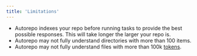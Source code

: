 ```yaml
---
title: 'Limitations'
---
```


- Autorepo indexes your repo before running tasks to provide the best possible responses. This will take longer the larger your repo is.
- Autorepo may not fully understand directories with more than 100 items.
- Autorepo may not fully understand files with more than 100k [tokens](https://help.openai.com/en/articles/4936856-what-are-tokens-and-how-to-count-them).
